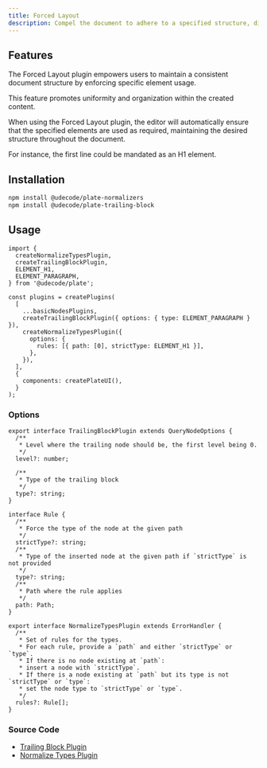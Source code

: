 ```yaml
---
title: Forced Layout
description: Compel the document to adhere to a specified structure, dictating the type and order of blocks.
---
```


<ComponentPreview name="playground-demo" id="forcedlayout" />

## Features

The Forced Layout plugin empowers users to maintain a consistent document structure by enforcing specific element usage.

This feature promotes uniformity and organization within the created content.

When using the Forced Layout plugin, the editor will automatically ensure that the specified elements are used as required,
maintaining the desired structure throughout the document.

For instance, the first line could be mandated as an H1 element.

## Installation

```bash
npm install @udecode/plate-normalizers
npm install @udecode/plate-trailing-block
```

## Usage

```tsx
import {
  createNormalizeTypesPlugin,
  createTrailingBlockPlugin,
  ELEMENT_H1,
  ELEMENT_PARAGRAPH,
} from '@udecode/plate';

const plugins = createPlugins(
  [
    ...basicNodesPlugins,
    createTrailingBlockPlugin({ options: { type: ELEMENT_PARAGRAPH } }),
    createNormalizeTypesPlugin({
      options: {
        rules: [{ path: [0], strictType: ELEMENT_H1 }],
      },
    }),
  ],
  {
    components: createPlateUI(),
  }
);
```

### Options

```tsx
export interface TrailingBlockPlugin extends QueryNodeOptions {
  /**
   * Level where the trailing node should be, the first level being 0.
   */
  level?: number;

  /**
   * Type of the trailing block
   */
  type?: string;
}
```

```tsx
interface Rule {
  /**
   * Force the type of the node at the given path
   */
  strictType?: string;
  /**
   * Type of the inserted node at the given path if `strictType` is not provided
   */
  type?: string;
  /**
   * Path where the rule applies
   */
  path: Path;
}

export interface NormalizeTypesPlugin extends ErrorHandler {
  /**
   * Set of rules for the types.
   * For each rule, provide a `path` and either `strictType` or `type`.
   * If there is no node existing at `path`:
   * insert a node with `strictType`.
   * If there is a node existing at `path` but its type is not `strictType` or `type`:
   * set the node type to `strictType` or `type`.
   */
  rules?: Rule[];
}
```

### Source Code

- [Trailing Block Plugin](https://github.com/udecode/plate/blob/main/packages/trailing-block/src/createTrailingBlockPlugin.ts)
- [Normalize Types Plugin](https://github.com/udecode/plate/blob/main/packages/normalizers/src/createNormalizeTypesPlugin.ts)
